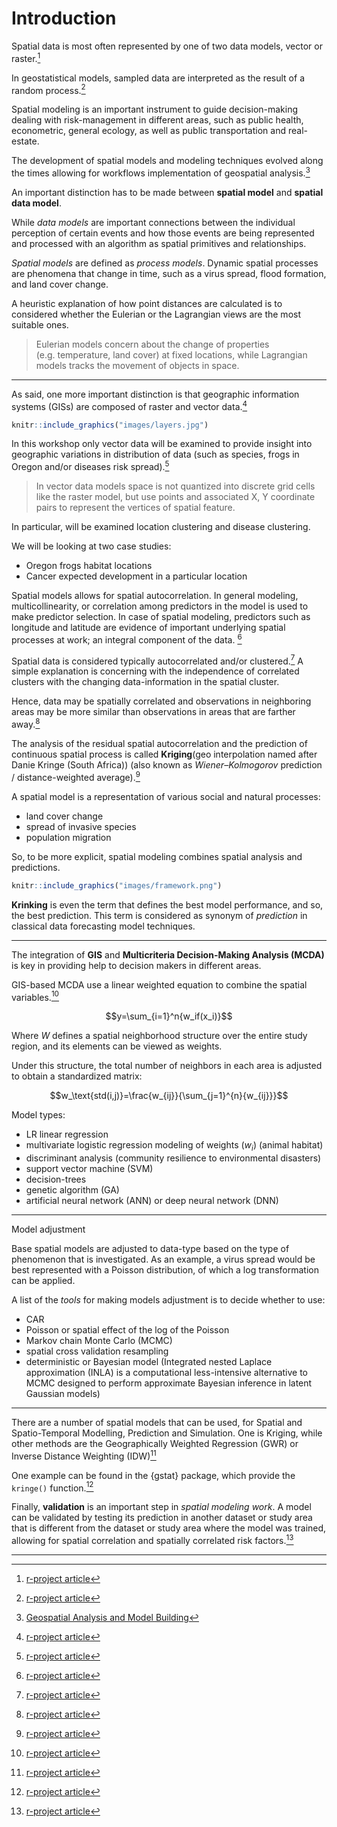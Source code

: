# Introduction {#intro}


Spatial data is most often represented by one of two data models, vector or raster.[^1]

[^1]: [Cran Spatial](https://cran.r-project.org/web/views/Spatial.html)

In geostatistical models, sampled data are interpreted as the result of a random process.[^1]

[^1]: https://en.wikipedia.org/wiki/Kriging


Spatial modeling is an important instrument to guide decision-making dealing with risk-management in different areas, such as public health, econometric, general ecology, as well as public transportation and real-estate.

The development of spatial models and modeling techniques evolved along the times allowing for workflows implementation of geospatial analysis.[^x]

[^x]: [Geospatial Analysis and Model Building](https://gistbok.ucgis.org/bok-topics/geospatial-analysis-and-model-building)

An important distinction has to be made between **spatial model** and **spatial data model**. 

While *data models* are important connections between the individual perception of certain events and how those events are being represented and processed with an algorithm as spatial primitives and relationships.

*Spatial models* are defined as *process models*. Dynamic spatial processes are phenomena that change in time, such as a virus spread, flood formation, and land cover change. 

A heuristic explanation of how point distances are calculated is to considered whether the Eulerian or the Lagrangian views are the most suitable ones.

> Eulerian models concern about the change of properties (e.g. temperature, land cover) at fixed locations, while Lagrangian models tracks the movement of objects in space. 



---


As said, one more important distinction is that geographic information systems (GISs) are composed of raster and vector data.[^1]

[^1]: [Spatial data models](https://planet.uwc.ac.za/nisl/gis/web_page/page_15.htm)


```r
knitr::include_graphics("images/layers.jpg")
```



In this workshop only vector data will be examined to provide insight into geographic variations in distribution of data (such as species, frogs in Oregon and/or diseases risk spread).[^1]

> In vector data models space is not quantized into discrete grid cells like the raster model, but use points and associated X, Y coordinate pairs to represent the vertices of spatial feature.

[^1]: [Vector data models](https://saylordotorg.github.io/text_essentials-of-geographic-information-systems/s08-data-models-for-gis.html)

In particular, will be examined location clustering and disease clustering.

We will be looking at two case studies:

- Oregon frogs habitat locations
- Cancer expected development in a particular location


Spatial models allows for spatial autocorrelation. In general modeling, multicollinearity, or correlation among predictors in the model is used to make predictor selection. In case of spatial modeling, predictors such as longitude and latitude are evidence of important underlying spatial processes at work; an integral component of the data. [^1]

[^1]: https://pro.arcgis.com/en/pro-app/latest/tool-reference/spatial-statistics/regression-analysis-basics.htm

Spatial data is considered typically autocorrelated and/or clustered.[^1] A simple explanation is concerning with the independence of correlated clusters with the changing data-information in the spatial cluster.

[^1]: [developing a cancer atlas](https://atlas.cancer.org.au/developing-a-cancer-atlas/Chapter_4.html)

Hence, data may be spatially correlated and observations in neighboring areas may be more similar than observations in areas that are farther away.[^1]

[^1]: [Geospatial Health Data: Modeling and Visualization with R-INLA and Shiny](https://www.paulamoraga.com/book-geospatial/sec-arealdatatheory.html)

The analysis of the residual spatial autocorrelation and the prediction of continuous spatial process is called **Kriging**(geo interpolation named after Danie Kringe (South Africa)) (also known as *Wiener–Kolmogorov* prediction / distance-weighted average).[^1]

[^1]: Drew CA, Wiersma Y, Huettmann F. Predictive species and habitat modelling in landscape ecology: concepts and applications. 1st ed. New York: Springer; 2010. And Cressie 1993. And https://en.wikipedia.org/wiki/Kriging


A spatial model is a representation of various social and natural processes:

- land cover change
- spread of invasive species
- population migration

So, to be more explicit, spatial modeling combines spatial analysis and predictions. 

```r
knitr::include_graphics("images/framework.png")
```


**Krinking** is even the term that defines the best model performance, and so, the best prediction. This term is considered as synonym of *prediction* in classical data forecasting model techniques.

---

The integration of **GIS** and **Multicriteria Decision-Making Analysis (MCDA)** is key in providing help to decision makers in different areas. 

GIS-based MCDA use a linear weighted equation to combine the spatial variables.[^1]

[^1]: [geospatial analysis and model building](https://gistbok.ucgis.org/bok-topics/geospatial-analysis-and-model-building)

$$y=\sum_{i=1}^n{w_if(x_i)}$$ 


Where $W$ defines a spatial neighborhood structure over the entire study region, and its elements can be viewed as weights.

Under this structure, the total number of neighbors in each area is adjusted to obtain a standardized matrix:

$$w_\text{std(i,j)}=\frac{w_{ij}}{\sum_{j=1}^{n}{w_{ij}}}$$


Model types:

- LR linear regression
- multivariate logistic regression modeling of weights ($w_i$) (animal habitat)
- discriminant analysis (community resilience to environmental disasters)
- support vector machine (SVM)
- decision-trees 
- genetic algorithm (GA)
- artificial neural network (ANN) or deep neural network (DNN)

---

Model adjustment 

Base spatial models are adjusted to data-type based on the type of phenomenon that is investigated. As an example, a virus spread would be best represented with a Poisson distribution, of which a log transformation can be applied.

A list of the *tools* for making models adjustment is to decide whether to use:

- CAR
- Poisson or spatial effect of the log of the Poisson
- Markov chain Monte Carlo (MCMC)
- spatial cross validation resampling
- deterministic or Bayesian model (Integrated nested Laplace approximation (INLA) is a computational less-intensive alternative to MCMC designed to perform approximate Bayesian inference in latent Gaussian models)

---

There are a number of spatial models that can be used, for Spatial and Spatio-Temporal Modelling, Prediction and Simulation. One is Kriging, while other methods are the Geographically Weighted Regression (GWR) or Inverse Distance Weighting (IDW)[^1]

[^1]: [article towardsdatascience](https://towardsdatascience.com/building-kriging-models-in-r-b94d7c9750d8#:~:text=R%20Code%20for%20Data%20Prep%3A&text=The%20idea%20behind%20kriging%20is,which%20saves%20time%20and%20money.)

One example can be found in the {gstat} package, which provide the `kringe()` function.[^1]

[^1]: [gstat](https://cran.r-project.org/web/packages/gstat/gstat.pdf)


Finally, **validation** is an important step in *spatial modeling work*. A model can be validated by testing its prediction in another dataset or study area that is different from the dataset or study area where the model was trained, allowing for spatial correlation and spatially correlated risk factors.[^1]

[^1]: [r-project article](https://journal.r-project.org/archive/2018/RJ-2018-036/RJ-2018-036.pdf)


---
